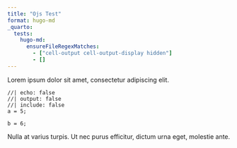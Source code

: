 ```yaml
---
title: "Ojs Test"
format: hugo-md
_quarto:
  tests:
    hugo-md:
      ensureFileRegexMatches:
        - ["cell-output cell-output-display hidden"]
        - []
---
```


Lorem ipsum dolor sit amet, consectetur adipiscing elit.

```ojs
//| echo: false
//| output: false
//| include: false
a = 5;
```

```ojs
b = 6;
```

Nulla at varius turpis. Ut nec purus efficitur, dictum urna eget, molestie ante.